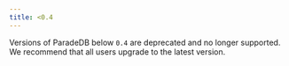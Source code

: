 ```yaml
---
title: <0.4
---
```


Versions of ParadeDB below `0.4` are deprecated and no longer supported.
We recommend that all users upgrade to the latest version.
